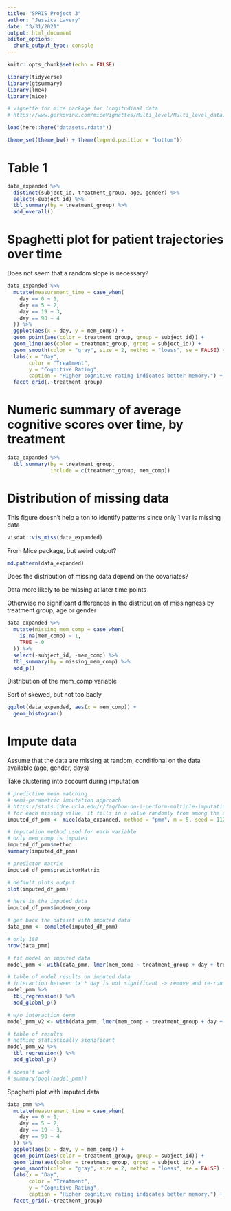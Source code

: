 ```yaml
---
title: "SPRIS Project 3"
author: "Jessica Lavery"
date: "3/31/2021"
output: html_document
editor_options: 
  chunk_output_type: console
---
```


```r
knitr::opts_chunk$set(echo = FALSE)

library(tidyverse)
library(gtsummary)
library(lme4)
library(mice)

# vignette for mice package for longitudinal data
# https://www.gerkovink.com/miceVignettes/Multi_level/Multi_level_data.html

load(here::here("datasets.rdata"))

theme_set(theme_bw() + theme(legend.position = "bottom"))
```

# Table 1

```r
data_expanded %>% 
  distinct(subject_id, treatment_group, age, gender) %>% 
  select(-subject_id) %>% 
  tbl_summary(by = treatment_group) %>% 
  add_overall()
```

# Spaghetti plot for patient trajectories over time

Does not seem that a random slope is necessary?

```r
data_expanded %>% 
  mutate(measurement_time = case_when(
    day == 0 ~ 1,
    day == 5 ~ 2,
    day == 19 ~ 3,
    day == 90 ~ 4
  )) %>% 
  ggplot(aes(x = day, y = mem_comp)) +
  geom_point(aes(color = treatment_group, group = subject_id)) +
  geom_line(aes(color = treatment_group, group = subject_id)) +
  geom_smooth(color = "gray", size = 2, method = "loess", se = FALSE) +
  labs(x = "Day",
       color = "Treatment",
       y = "Cognitive Rating",
       caption = "Higher cognitive rating indicates better memory.") +
  facet_grid(.~treatment_group)
```

# Numeric summary of average cognitive scores over time, by treatment

```r
data_expanded %>% 
  tbl_summary(by = treatment_group,
              include = c(treatment_group, mem_comp))
```


# Distribution of missing data

This figure doesn't help a ton to identify patterns since only 1 var is missing data

```r
visdat::vis_miss(data_expanded)
```

From Mice package, but weird output? 

```r
md.pattern(data_expanded)
```

Does the distribution of missing data depend on the covariates?

Data more likely to be missing at later time points

Otherwise no significant differences in the distribution of missingness by treatment group, age or gender

```r
data_expanded %>% 
  mutate(missing_mem_comp = case_when(
    is.na(mem_comp) ~ 1,
    TRUE ~ 0
  )) %>% 
  select(-subject_id, -mem_comp) %>% 
  tbl_summary(by = missing_mem_comp) %>% 
  add_p()
```

Distribution of the mem_comp variable

Sort of skewed, but not too badly

```r
ggplot(data_expanded, aes(x = mem_comp)) + 
  geom_histogram()
```


# Impute data

Assume that the data are missing at random, conditional on the data available (age, gender, days)

Take clustering into account during imputation

```r
# predictive mean matching
# semi-parametric imputation approach
# https://stats.idre.ucla.edu/r/faq/how-do-i-perform-multiple-imputation-using-predictive-mean-matching-in-r/
# for each missing value, it fills in a value randomly from among the a observed donor values from an observation whose regression-predicted values are closest to the regression-predicted value for the missing value from the simulated regression model (Heitjan and Little 1991; Schenker and Taylor 1996)
imputed_df_pmm <- mice(data_expanded, method = "pmm", m = 5, seed = 1123)

# imputation method used for each variable
# only mem_comp is imputed
imputed_df_pmm$method
summary(imputed_df_pmm)

# predictor matrix
imputed_df_pmm$predictorMatrix

# default plots output
plot(imputed_df_pmm)

# here is the imputed data
imputed_df_pmm$imp$mem_comp

# get back the dataset with imputed data
data_pmm <- complete(imputed_df_pmm)

# only 188
nrow(data_pmm)

# fit model on imputed data
model_pmm <- with(data_pmm, lmer(mem_comp ~ treatment_group + day + treatment_group*day + age + gender + (1 | subject_id), data = data_pmm))

# table of model results on imputed data
# interaction between tx * day is not significant -> remove and re-run
model_pmm %>% 
  tbl_regression() %>% 
  add_global_p()

# w/o interaction term
model_pmm_v2 <- with(data_pmm, lmer(mem_comp ~ treatment_group + day + age + gender + (1 | subject_id), data = data_pmm)) 

# table of results
# nothing statistically significant
model_pmm_v2 %>% 
  tbl_regression() %>% 
  add_global_p()

# doesn't work
# summary(pool(model_pmm))
```

Spaghetti plot with imputed data

```r
data_pmm %>% 
  mutate(measurement_time = case_when(
    day == 0 ~ 1,
    day == 5 ~ 2,
    day == 19 ~ 3,
    day == 90 ~ 4
  )) %>% 
  ggplot(aes(x = day, y = mem_comp)) +
  geom_point(aes(color = treatment_group, group = subject_id)) +
  geom_line(aes(color = treatment_group, group = subject_id)) +
  geom_smooth(color = "gray", size = 2, method = "loess", se = FALSE) +
  labs(x = "Day",
       color = "Treatment",
       y = "Cognitive Rating",
       caption = "Higher cognitive rating indicates better memory.") +
  facet_grid(.~treatment_group)
```
